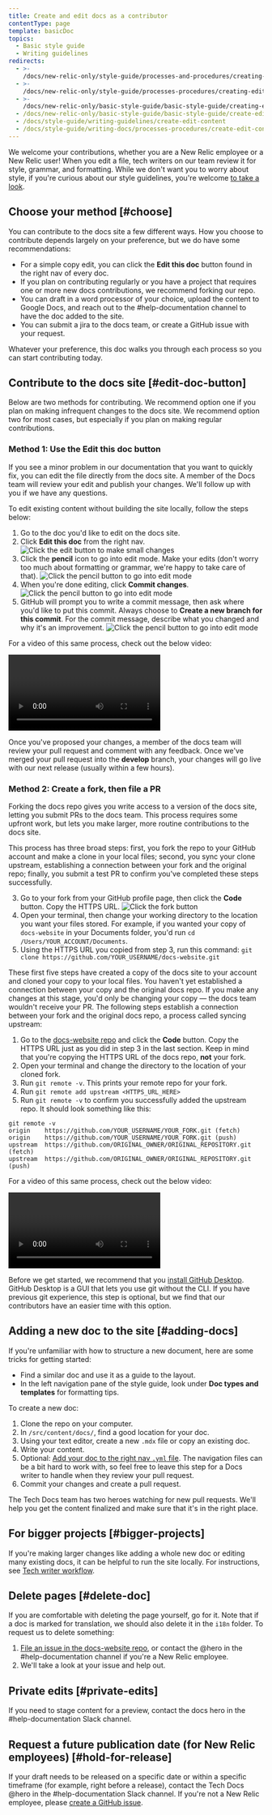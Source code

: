 ```yaml
---
title: Create and edit docs as a contributor
contentType: page
template: basicDoc
topics:
  - Basic style guide
  - Writing guidelines
redirects:
  - >-
    /docs/new-relic-only/style-guide/processes-and-procedures/creating-and-editing-content
  - >-
    /docs/new-relic-only/style-guide/processes-procedures/creating-editing-content
  - >-
    /docs/new-relic-only/basic-style-guide/basic-style-guide/creating-editing-content
  - /docs/new-relic-only/basic-style-guide/basic-style-guide/create-edit-content
  - /docs/style-guide/writing-guidelines/create-edit-content
  - /docs/style-guide/writing-docs/processes-procedures/create-edit-content
---
```









We welcome your contributions, whether you are a New Relic employee or a New Relic user! When you edit a file, tech writers on our team review it for style, grammar, and formatting. While we don't want you to worry about style, if you're curious about our style guidelines, you're welcome [to take a look](/docs/style-guide/get-started/introduction-style-guide/).

## Choose your method [#choose]

You can contribute to the docs site a few different ways. How you choose to contribute depends largely on your preference, but we do have some recommendations:

* For a simple copy edit, you can click the **Edit this doc** button found in the right nav of every doc.
* If you plan on contributing regularly or you have a project that requires one or more new docs contributions, we recommend forking our repo.
* You can draft in a word processor of your choice, upload the content to Google Docs, and reach out to the #help-documentation channel to have the doc added to the site.
* You can submit a jira to the docs team, or create a GitHub issue with your request.

Whatever your preference, this doc walks you through each process so you can start contributing today. 

## Contribute to the docs site [#edit-doc-button]

Below are two methods for contributing. We recommend option one if you plan on making infrequent changes to the docs site. We recommend option two for most cases, but especially if you plan on making regular contributions.   

### Method 1: Use the Edit this doc button 

<CollapserGroup>
    <Collapser
        id="simple-edit"
        title="Make a simple change directly on the doc"
    >
If you see a minor problem in our documentation that you want to quickly fix, you can edit the file directly from the docs site. A member of the Docs team will review your edit and publish your changes. We'll follow up with you if we have any questions.

To edit existing content without building the site locally, follow the steps below:

1. Go to the doc you'd like to edit on the docs site.
2. Click **Edit this doc** from the right nav.
    <img
    title="Make small changes to a doc"
    alt="Click the edit button to make small changes"
    src={styleguideEditDoc}
    />
3. Click the **pencil** icon to go into edit mode. Make your edits (don't worry too much about formatting or grammar, we're happy to take care of that).
    <img
    title="Click the pencil button"
    alt="Click the pencil button to go into edit mode"
    src={styleguidePencilButton}
    /> 
4. When you're done editing, click **Commit changes**.
    <img
    title="Commit your changes"
    alt="Click the pencil button to go into edit mode"
    src={styleguideCommitChanges}
    />
5. GitHub will prompt you to write a commit message, then ask where you'd like to put this commit. Always choose to **Create a new branch for this commit**. For the commit message, describe what you changed and why it's an improvement. 
    <img
    title="Write a commit message"
    alt="Click the pencil button to go into edit mode"
    src={styleguideCommitMessage}
    />

For a video of this same process, check out the below video:

<Video
  type="wistia"
  id="7hg3erav5p"
/>

Once you've proposed your changes, a member of the docs team will review your pull request and comment with any feedback. Once we've merged your pull request into the **develop** branch, your changes will go live with our next release (usually within a few hours).
    </Collapser>
</CollapserGroup>

### Method 2: Create a fork, then file a PR 

Forking the docs repo gives you write access to a version of the docs site, letting you submit PRs to the docs team. This process requires some upfront work, but lets you make larger, more routine contributions to the docs site. 

This process has three broad steps: first, you fork the repo to your GitHub account and make a clone in your local files; second, you sync your clone upstream, establishing a connection between your fork and the original repo; finally, you submit a test PR to confirm you've completed these steps successfully. 

<CollapserGroup>
    <Collapser
        id="fork"
        title="1. Fork our repo"
    >

3. Go to your fork from your GitHub profile page, then click the **Code** button. Copy the HTTPS URL. 
  <img
  title="Fork the docs repo"
  alt="Click the fork button"
  src={styleguideCloneFork}
  />
4. Open your terminal, then change your working directory to the location you want your files stored. For example, if you wanted your copy of `docs-website` in your Documents folder, you'd run `cd /Users/YOUR_ACCOUNT/Documents`.
5. Using the HTTPS URL you copied from step 3, run this command: `git clone https://github.com/YOUR_USERNAME/docs-website.git`
</Collapser>
<Collapser
  id="sync"
  title="2. Sync upstream"
    
  >
These first five steps have created a copy of the docs site to your account and cloned your copy to your local files. You haven't yet established a connection between your copy and the original docs repo. If you make any changes at this stage, you'd only be changing your copy — the docs team wouldn't receive your PR. The following steps establish a connection between your fork and the original docs repo, a process called syncing upstream:

1. Go to the [docs-website repo](https://github.com/newrelic/docs-website) and click the **Code** button. Copy the HTTPS URL just as you did in step 3 in the last section. Keep in mind that you're copying the HTTPS URL of the docs repo, **not** your fork.
2. Open your terminal and change the directory to the location of your cloned fork.
3. Run `git remote -v`. This prints your remote repo for your fork.
4. Run `git remote add upstream <HTTPS_URL_HERE>`
5. Run `git remote -v` to confirm you successfully added the upstream repo. It should look something like this:

```git
git remote -v
origin    https://github.com/YOUR_USERNAME/YOUR_FORK.git (fetch)
origin    https://github.com/YOUR_USERNAME/YOUR_FORK.git (push)
upstream  https://github.com/ORIGINAL_OWNER/ORIGINAL_REPOSITORY.git (fetch)
upstream  https://github.com/ORIGINAL_OWNER/ORIGINAL_REPOSITORY.git (push)
```

For a video of this same process, check out the below video:

<Video
  type="wistia"
  id="poyranqlgs"
/>    
</Collapser>
<Collapser
  id="test-pr"
  title="3. Make a test PR"
  >

  Before we get started, we recommend that you [install GitHub Desktop](https://desktop.github.com/). GitHub Desktop is a GUI that lets you use git without the CLI. If you have previous git experience, this step is optional, but we find that our contributors have an easier time with this option. 

</Collapser>
</CollapserGroup>

## Adding a new doc to the site [#adding-docs]

If you're unfamiliar with how to structure a new document, here are some tricks for getting started:

* Find a similar doc and use it as a guide to the layout.
* In the left navigation pane of the style guide, look under **Doc types and templates** for formatting tips.

To create a new doc:

1. Clone the repo on your computer.
2. In `/src/content/docs/`, find a good location for your doc.
3. Using your text editor, create a new `.mdx` file or copy an existing doc.
4. Write your content.
5. Optional: [Add your doc to the right nav `.yml` file](/docs/style-guide/processes-procedures/understand-edit-docs-site-structure/). The navigation files can be a bit hard to work with, so feel free to leave this step for a Docs writer to handle when they review your pull request.
6. Commit your changes and create a pull request.

The Tech Docs team has two heroes watching for new pull requests. We'll help you get the content finalized and make sure that it's in the right place.

## For bigger projects [#bigger-projects]

If you're making larger changes like adding a whole new doc or editing many existing docs, it can be helpful to run the site locally. For instructions, see [Tech writer workflow](/docs/style-guide/writer-workflow/tech-writer-workflow/).

## Delete pages [#delete-doc]

If you are comfortable with deleting the page yourself, go for it. Note that if a doc is marked for translation, we should also delete it in the `i18n` folder. To request us to delete something:

1. [File an issue in the docs-website repo](https://github.com/newrelic/docs-website/issues/new/choose), or contact the @hero in the #help-documentation channel if you're a New Relic employee.
2. We'll take a look at your issue and help out.

## Private edits [#private-edits]

If you need to stage content for a preview, contact the docs hero in the #help-documentation Slack channel.

## Request a future publication date (for New Relic employees) [#hold-for-release]

If your draft needs to be released on a specific date or within a specific timeframe (for example, right before a release), contact the Tech Docs @hero in the #help-documentation Slack channel. If you're not a New Relic employee, please [create a GitHub issue](https://github.com/newrelic/docs-website/issues/new/choose).
